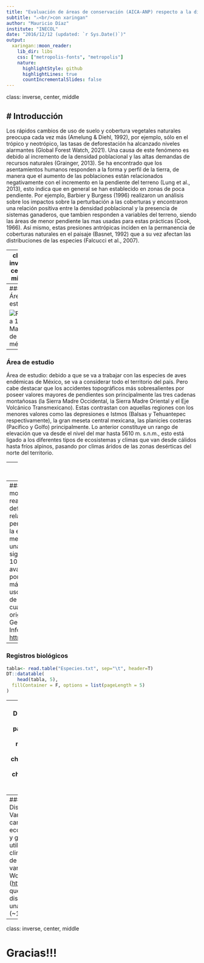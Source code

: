 ---
title: "Evaluación de áreas de conservación (AICA-ANP) respecto a la distribución de especies de aves endémicas y su afectación por presiones antrópicas"
subtitle: "⚔<br/>con xaringan"
author: "Mauricio Díaz"
institute: "INECOL"
date: "2016/12/12 (updated: `r Sys.Date()`)"
output:
  xaringan::moon_reader:
    lib_dir: libs
    css: ["metropolis-fonts", "metropolis"]
    nature:
      highlightStyle: github
      highlightLines: true
      countIncrementalSlides: false
---
class: inverse, center, middle

# Introducción
---

Los rápidos cambios de uso de suelo y cobertura vegetales naturales preocupa cada vez más (Amelung & Diehl, 1992), por ejemplo, sólo en el trópico y neotrópico, las tasas de deforestación ha alcanzado niveles alarmantes (Global Forest Watch, 2021). Una causa de este fenómeno es debido al incremento de la densidad poblacional y las altas demandas de recursos naturales (Grainger, 2013). Se ha encontrado que los asentamientos humanos responden a la forma y perfil de la tierra, de manera que el aumento de las poblaciones están relacionados negativamente con el incremento en la pendiente del terreno (Lung et al., 2013), esto indica que en general se han establecido en zonas de poca pendiente. Por ejemplo, Barbier y Burgess (1996) realizaron un análisis sobre los impactos sobre la perturbación a las coberturas y encontraron una relación positiva entre la densidad poblacional y la presencia de sistemas ganaderos, que tambien responden a variables del terreno, siendo las áreas de menor pendiente las mas usadas para estas prácticas (Cook, 1966). Así mismo, estas presiones antrópicas inciden en la permanencia de coberturas naturales en el paisaje (Basnet, 1992) que a su vez afectan las distribuciones de las especies (Falcucci et al., 2007).

---
class: inverse, center, middle

# Metodología

---
### Área de estudio

![Figura 1. Mapa de méxico](https://upload.wikimedia.org/wikipedia/commons/5/5f/Mexico_blank.svg)

---
### Área de estudio
Área de estudio: debido a que se va a trabajar con las especies de aves endémicas de México, se va a considerar todo el territorio del país. Pero cabe destacar que los accidentes topográficos más sobresalientes por poseer valores mayores de pendientes son principalmente las tres cadenas montañosas (la Sierra Madre Occidental, la Sierra Madre Oriental y el Eje Volcánico Transmexicano). Estas contrastan con aquellas regiones con los menores valores como  las depresiones e Istmos (Balsas y Tehuantepec respectivamente), la gran meseta central mexicana, las planicies costeras (Pacífico y Golfo) principalmente. Lo anterior constituye un rango de elevación que va desde el nivel del mar hasta 5610 m. s.n.m., esto está ligado a los diferentes tipos de ecosistemas y climas que van desde cálidos hasta fríos alpinos, pasando por climas áridos de las zonas desérticas del norte del territorio.

---
### Correlación entre la pendiente y la modificación

```{r echo=FALSE}
datos<- data.frame(matrix(ncol= 2, nrow=10))
names(datos)<- c("Pendiente", "Afectacion")
datos$Pendiente<- seq(from=0, to=0.9, by=0.1)
datos$Afectacion<- (1/10^(seq(-4,0,0.2))[1:10])

library(ggplot2)

ggplot(data=datos, aes(x= Afectacion, y=Pendiente))+
  geom_point()

```

---
### Correlación entre la pendiente y la modificación
Para estimar la perturbación se realizará un índice sobre la tasa de deforestación a través del tiempo y su relación con la pendiente. Entendiendo que la pendiente del terreno es la tasa de cambio de la elevación en dirección al flujo de agua y es medida en porcentajes, de esta manera, si una celda corresponde a 10% de pendiente significa que un desplazamiento vertical de 10 metros corresponde a 100 metros de avance en dirección horizontal, así pues, porcentajes más altos representan pendientes más pronunciadas. Se usarán seis series de uso de cobertura y vegetación INEGI y la capa de vegetación original mexicana de CONABIO cuando el país presentaba su vegetación original conservada, ambas obtenidas del Geoportal del Sistema Nacional de Información Sobre Biodiversidad (SNIB; <http://www.conabio.gob.mx/informacion/gis/>). 

---
### Registros biológicos
```{r echo=FALSE, tidy=FALSE}
tabla<- read.table("Especies.txt", sep="\t", header=T)
DT::datatable(
    head(tabla, 5),
  fillContainer = F, options = list(pageLength = 5)
)
```
---
### Modelos de Distribución de especies
```{r echo=FALSE, message=FALSE, warning=FALSE}
library(sf) #cargar paquetería de manejo de shapefiles
dist<- read_sf("./ejemplares-snib-melanerpes-chrysogenys/ejemplares-snib-melanerpes-chrysogenys.shp") #creo objeto con las distribuciones

library(rnaturalearth) #cargo paqueterias de paises
library(rnaturalearthdata)

world <- ne_countries(scale = "medium", returnclass = "sf") #objeto con paises
library(ggplot2) #paqueteria de graficos

ggplot(data = world[140,]) +
  geom_sf() +
  geom_point(data=dist, aes(x=lon, y=lat2), size= 2, fill= "#1F862D", alpha=I(0.2))
```
---
### Modelos de Distribución de especies
Variables ambientales: Para caracterizar los nichos ecológicos de las especies y generar los MDE, se utilizarán variables climáticas que se obtendrán de la base de datos de variables bioclimáticas WorldClim (<https://www.worldclim.org>) que posee información disponible de 19 variables a una resolución de 0.0083° (~1 km2). 


---
class: inverse, center, middle

# Gracias!!!
